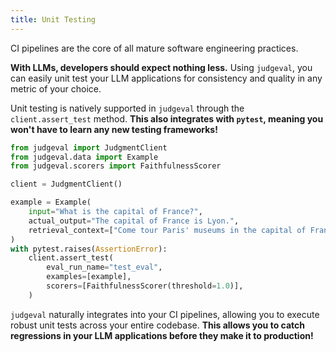 ```yaml
---
title: Unit Testing
---
```


CI pipelines are the core of all mature software engineering practices. 

**With LLMs, developers should expect nothing less.** 
Using `judgeval`, you can easily unit test your LLM applications for consistency and quality in any metric of your choice.

Unit testing is natively supported in `judgeval` through the `client.assert_test` method. 
**This also integrates with `pytest`, meaning you won't have to learn any new testing frameworks!**

```python
from judgeval import JudgmentClient
from judgeval.data import Example
from judgeval.scorers import FaithfulnessScorer

client = JudgmentClient()

example = Example(
    input="What is the capital of France?",
    actual_output="The capital of France is Lyon.",
    retrieval_context=["Come tour Paris' museums in the capital of France!"],
)
with pytest.raises(AssertionError):
    client.assert_test(
        eval_run_name="test_eval",
        examples=[example],
        scorers=[FaithfulnessScorer(threshold=1.0)],
    )
```

`judgeval` naturally integrates into your CI pipelines, allowing you to execute robust unit tests across your entire codebase. 
**This allows you to catch regressions in your LLM applications before they make it to production!**


